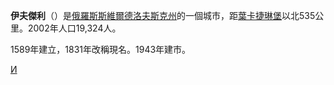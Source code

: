 {{coord|60|41|N|60|26|E|display=title}}
'''伊夫傑利'''（{{lang-ru|И́вдель}}）是[[俄羅斯|俄羅斯]][[斯維爾德洛夫斯克州|斯維爾德洛夫斯克州]]的一個城市，距[[葉卡捷琳堡|葉卡捷琳堡]]以北535公里。2002年人口19,324人。

1589年建立，1831年改稱現名。1943年建市。

{{斯維爾德洛夫斯克州城市}}

[[Category:斯維爾德洛夫斯克州城市|И]]